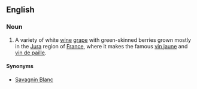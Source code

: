 ==English==

===Noun===
{{wikipedia}}
{{en-noun|-}}
# A variety of white [[wine]] [[grape]] with green-skinned berries grown mostly in the [[Jura]] region of [[France]], where it makes the famous [[vin jaune]] and [[vin de paille]].

====Synonyms====
* [[Savagnin Blanc]]